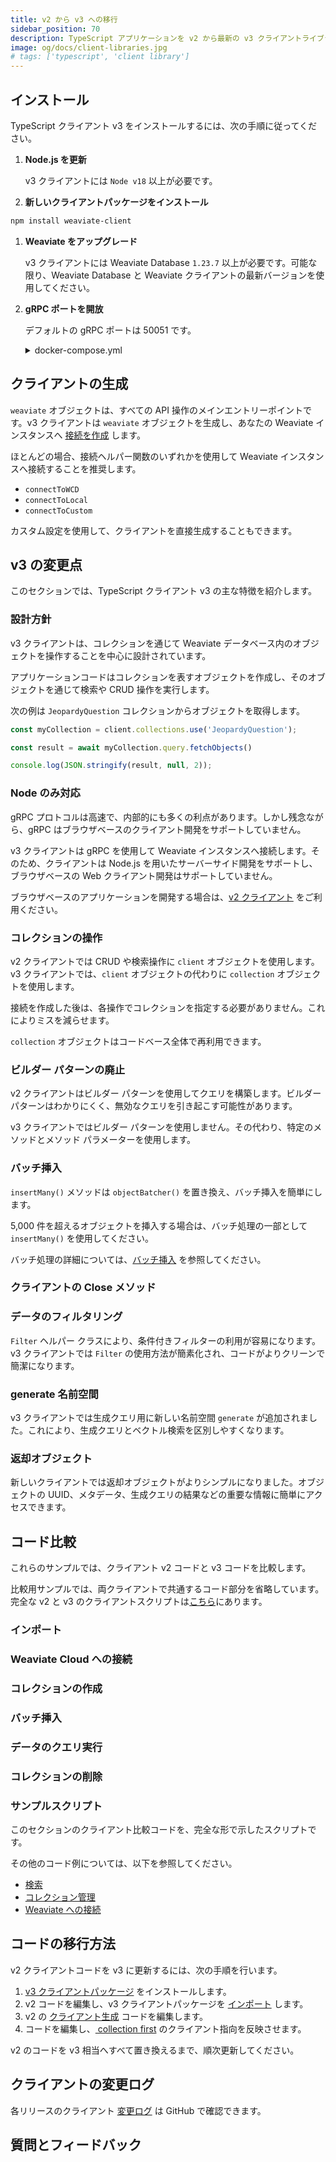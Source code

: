 ```yaml
---
title: v2 から v3 への移行
sidebar_position: 70
description: TypeScript アプリケーションを v2 から最新の v3 クライアントライブラリへ移行するためのアップグレードガイド。
image: og/docs/client-libraries.jpg
# tags: ['typescript', 'client library']
---
```




<TSClientIntro />

## インストール

TypeScript クライアント v3 をインストールするには、次の手順に従ってください。

1. **Node.js を更新**

   v3 クライアントには `Node v18` 以上が必要です。

1. **新しいクライアントパッケージをインストール**

  ```bash
  npm install weaviate-client
  ```

1. **Weaviate をアップグレード**

   v3 クライアントには Weaviate Database `1.23.7` 以上が必要です。可能な限り、Weaviate Database と Weaviate クライアントの最新バージョンを使用してください。

1. **gRPC ポートを開放**

   デフォルトの gRPC ポートは 50051 です。

    <details>
      <summary>docker-compose.yml</summary>

    Docker コンテナ内の Weaviate gRPC ポートをローカルポートにマッピングするには、`docker-compose.yml` ファイルに次のコードを追加します。

    ```yaml
        ports:
        - 8080:8080
        - 50051:50051
    ```
    </details>

## クライアントの生成

`weaviate` オブジェクトは、すべての API 操作のメインエントリーポイントです。v3 クライアントは `weaviate` オブジェクトを生成し、あなたの Weaviate インスタンスへ [接続を作成](/weaviate/connections) します。

ほとんどの場合、接続ヘルパー関数のいずれかを使用して Weaviate インスタンスへ接続することを推奨します。

- `connectToWCD`
- `connectToLocal`
- `connectToCustom`

カスタム設定を使用して、クライアントを直接生成することもできます。

<Tabs groupId="connections">
<TabItem value="local" label="Local">
<FilteredTextBlock
  text={TSv3Additional}
  startMarker="// ConnectLocal"
  endMarker="// END ConnectLocal"
  language="js"
/>
</TabItem>
<TabItem value="wcd" label="Weaviate Cloud">
<FilteredTextBlock
  text={TSv3Additional}
  startMarker="// ConnectCloud"
  endMarker="// END ConnectCloud"
  language="js"
/>
</TabItem>
<TabItem value="custom" label="Custom">
<FilteredTextBlock
  text={TSv3Additional}
  startMarker="// ConnectCustom"
  endMarker="// END ConnectCustom"
  language="js"
/>
</TabItem>
</Tabs>

## v3 の変更点

このセクションでは、TypeScript クライアント v3 の主な特徴を紹介します。

### 設計方針

v3 クライアントは、コレクションを通じて Weaviate データベース内のオブジェクトを操作することを中心に設計されています。

アプリケーションコードはコレクションを表すオブジェクトを作成し、そのオブジェクトを通じて検索や CRUD 操作を実行します。

次の例は `JeopardyQuestion` コレクションからオブジェクトを取得します。

```js
const myCollection = client.collections.use('JeopardyQuestion');

const result = await myCollection.query.fetchObjects()

console.log(JSON.stringify(result, null, 2));
```

### Node のみ対応

gRPC プロトコルは高速で、内部的にも多くの利点があります。しかし残念ながら、gRPC はブラウザベースのクライアント開発をサポートしていません。

v3 クライアントは gRPC を使用して Weaviate インスタンスへ接続します。そのため、クライアントは Node.js を用いたサーバーサイド開発をサポートし、ブラウザベースの Web クライアント開発はサポートしていません。

ブラウザベースのアプリケーションを開発する場合は、[v2 クライアント](/weaviate/client-libraries/typescript/typescript-v2) をご利用ください。

### コレクションの操作

v2 クライアントでは CRUD や検索操作に `client` オブジェクトを使用します。v3 クライアントでは、`client` オブジェクトの代わりに `collection` オブジェクトを使用します。

接続を作成した後は、各操作でコレクションを指定する必要がありません。これによりミスを減らせます。

<Tabs groupId="collections">
<TabItem value="three" label="Client v3">
<FilteredTextBlock
  text={TSv3Additional}
  startMarker="// CollectionEx"
  endMarker="// END CollectionEx"
  language="js"
/>
</TabItem>
<TabItem value="two" label="Client v2">
<FilteredTextBlock
  text={TSv2Additional}
  startMarker="// CollectionEx"
  endMarker="// END CollectionEx"
  language="js"
/>
</TabItem>
</Tabs>

`collection` オブジェクトはコードベース全体で再利用できます。



### ビルダー パターンの廃止

v2 クライアントはビルダー パターンを使用してクエリを構築します。ビルダー パターンはわかりにくく、無効なクエリを引き起こす可能性があります。

v3 クライアントではビルダー パターンを使用しません。その代わり、特定のメソッドとメソッド パラメーターを使用します。

<Tabs groupId="builderEx">
<TabItem value="three" label="Client v3">
<FilteredTextBlock
  text={TSv3Additional}
  startMarker="// BuilderEx"
  endMarker="// END BuilderEx"
  language="js"
/>
</TabItem>
<TabItem value="two" label="Client v2">
<FilteredTextBlock
  text={TSv2Additional}
  startMarker="// BuilderEx"
  endMarker="// END BuilderEx"
  language="js"
/>
</TabItem>
</Tabs>

### バッチ挿入

`insertMany()` メソッドは `objectBatcher()` を置き換え、バッチ挿入を簡単にします。

5,000 件を超えるオブジェクトを挿入する場合は、バッチ処理の一部として `insertMany()` を使用してください。

バッチ処理の詳細については、[バッチ挿入](../../manage-objects/import.mdx) を参照してください。

<Tabs groupId="batchEx">
<TabItem value="three" label="Client v3">
<FilteredTextBlock
  text={TSv3Additional}
  startMarker="// BatchEx"
  endMarker="// END BatchEx"
  language="js"
/>
</TabItem>
<TabItem value="two" label="Client v2">
<FilteredTextBlock
  text={TSv2Additional}
  startMarker="// BatchEx"
  endMarker="// END BatchEx"
  language="js"
/>
</TabItem>
</Tabs>

### クライアントの Close メソッド


<TSClientClose />

### データのフィルタリング

`Filter` ヘルパー クラスにより、条件付きフィルターの利用が容易になります。v3 クライアントでは `Filter` の使用方法が簡素化され、コードがよりクリーンで簡潔になります。

<Tabs groupId="filterDataEx">
<TabItem value="three" label="Client v3">
<FilteredTextBlock
  text={TSv3Additional}
  startMarker="// FilterDataEx"
  endMarker="// END FilterDataEx"
  language="js"
/>
</TabItem>
<TabItem value="two" label="Client v2">
<FilteredTextBlock
  text={TSv2Additional}
  startMarker="// FilterDataEx"
  endMarker="// END FilterDataEx"
  language="js"
/>
</TabItem>
</Tabs>

### generate 名前空間

v3 クライアントでは生成クエリ用に新しい名前空間 `generate` が追加されました。これにより、生成クエリとベクトル検索を区別しやすくなります。

<Tabs groupId="generateNameEx">
<TabItem value="three" label="Client v3">
<FilteredTextBlock
  text={TSv3Additional}
  startMarker="// GenerateNamespaceEx"
  endMarker="// END GenerateNamespaceEx"
  language="js"
/>
</TabItem>
<TabItem value="two" label="Client v2">
<FilteredTextBlock
  text={TSv2Additional}
  startMarker="// GenerateNamespaceEx"
  endMarker="// END GenerateNamespaceEx"
  language="js"
/>
</TabItem>
</Tabs>

### 返却オブジェクト

新しいクライアントでは返却オブジェクトがよりシンプルになりました。オブジェクトの UUID、メタデータ、生成クエリの結果などの重要な情報に簡単にアクセスできます。

<Tabs groupId="returnObjEx">
<TabItem value="three" label="Client v3">
<FilteredTextBlock
  text={TSv3Additional}
  startMarker="// ReturnObjectEx"
  endMarker="// END ReturnObjectEx"
  language="js"
/>
</TabItem>
<TabItem value="two" label="Client v2">
<FilteredTextBlock
  text={TSv2Additional}
  startMarker="// ReturnObjectEx"
  endMarker="// END ReturnObjectEx"
  language="js"
/>
</TabItem>
</Tabs>



## コード比較

これらのサンプルでは、クライアント v2 コードと v3 コードを比較します。

比較用サンプルでは、両クライアントで共通するコード部分を省略しています。完全な v2 と v3 のクライアントスクリプトは[こちら](#sample-scripts)にあります。

### インポート

<Tabs groupId="languages">
<TabItem value="jsv3" label="Client v3">
<FilteredTextBlock
  text={TSv3Code}
  startMarker="// Imports"
  endMarker="// END Imports"
  language="js"
/>
</TabItem>
<TabItem value="jsv2" label="Client v2">
<FilteredTextBlock
  text={TSv2Code}
  startMarker="// Imports"
  endMarker="// END Imports"
  language="js"
/>
</TabItem>
</Tabs>

### Weaviate Cloud への接続

<Tabs groupId="languages">
<TabItem value="jsv3" label="Client v3">
<FilteredTextBlock
  text={TSv3Code}
  startMarker="// CreateClient"
  endMarker="// END CreateClient"
  language="js"
/>
</TabItem>
<TabItem value="jsv2" label="Client v2">
<FilteredTextBlock
  text={TSv2Code}
  startMarker="// CreateClient"
  endMarker="// END CreateClient"
  language="js"
/>
</TabItem>
</Tabs>

### コレクションの作成

<Tabs groupId="languages">
<TabItem value="jsv3" label="Client v3">
<FilteredTextBlock
  text={TSv3Code}
  startMarker="// CreateCollection"
  endMarker="// END CreateCollection"
  language="js"
/>
</TabItem>
<TabItem value="jsv2" label="Client v2">
<FilteredTextBlock
  text={TSv2Code}
  startMarker="// CreateCollection"
  endMarker="// END CreateCollection"
  language="js"
/>
</TabItem>
</Tabs>

### バッチ挿入

<Tabs groupId="languages">
<TabItem value="jsv3" label="Client v3">
<FilteredTextBlock
  text={TSv3Code}
  startMarker="// BatchInsert"
  endMarker="// END BatchInsert"
  language="js"
/>
</TabItem>
<TabItem value="jsv2" label="Client v2">
<FilteredTextBlock
  text={TSv2Code}
  startMarker="// BatchInsert"
  endMarker="// END BatchInsert"
  language="js"
/>
</TabItem>
</Tabs>

### データのクエリ実行

<Tabs groupId="languages">
<TabItem value="jsv3" label="Client v3">
<FilteredTextBlock
  text={TSv3Code}
  startMarker="// RunAQuery"
  endMarker="// END RunAQuery"
  language="js"
/>
</TabItem>
<TabItem value="jsv2" label="Client v2">
<FilteredTextBlock
  text={TSv2Code}
  startMarker="// RunAQuery"
  endMarker="// END RunAQuery"
  language="js"
/>
</TabItem>
</Tabs>

### コレクションの削除

<Tabs groupId="languages">
<TabItem value="jsv3" label="Client v3">
<FilteredTextBlock
  text={TSv3Code}
  startMarker="// DeleteCollection"
  endMarker="// END DeleteCollection"
  language="js"
/>
</TabItem>
<TabItem value="jsv2" label="Client v2">
<FilteredTextBlock
  text={TSv2Code}
  startMarker="// DeleteCollection"
  endMarker="// END DeleteCollection"
  language="js"
/>
</TabItem>
</Tabs>


### サンプルスクリプト

このセクションのクライアント比較コードを、完全な形で示したスクリプトです。

<Tabs groupId="languages">
<TabItem value="jsv3" label="Client v3">
<FilteredTextBlock
  text={TSv3Code}
  startMarker="// CompleteScript"
  endMarker="// END CompleteScript"
  language="js"
/>
</TabItem>
<TabItem value="jsv2" label="Client v2">
<FilteredTextBlock
  text={TSv2Code}
  startMarker="// CompleteScript"
  endMarker="// END CompleteScript"
  language="js"
/>
</TabItem>
</Tabs>

その他のコード例については、以下を参照してください。

- [検索](/weaviate/search)
- [コレクション管理](/weaviate/manage-collections)
- [Weaviate への接続](/weaviate/connections)

## コードの移行方法

v2 クライアントコードを v3 に更新するには、次の手順を行います。

1. [ v3 クライアントパッケージ](https://www.npmjs.com/package/weaviate-client) をインストールします。  
1. v2 コードを編集し、v3 クライアントパッケージを [インポート](/weaviate/client-libraries/typescript#import-the-client) します。  
1. v2 の [クライアント生成](/weaviate/client-libraries/typescript) コードを編集します。  
1. コードを編集し、[ collection first](#design-philosophy) のクライアント指向を反映させます。  

v2 のコードを v3 相当へすべて置き換えるまで、順次更新してください。

## クライアントの変更ログ

各リリースのクライアント [変更ログ](https://github.com/weaviate/typescript-client/releases) は GitHub で確認できます。

## 質問とフィードバック


<DocsFeedback/>

